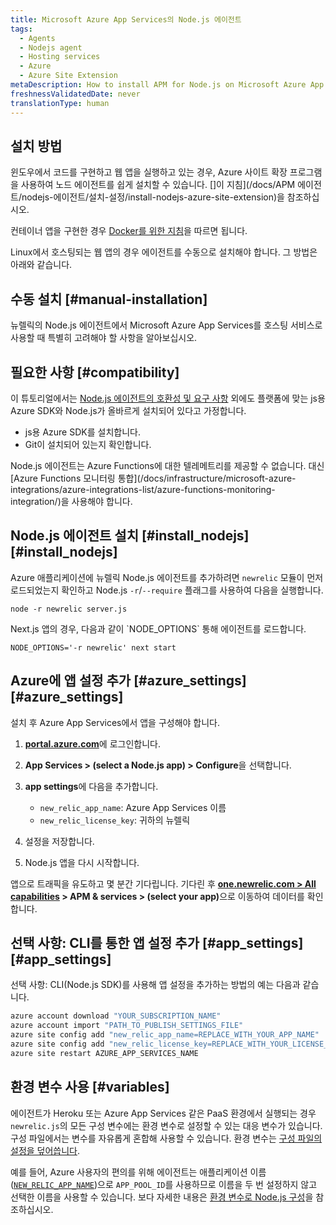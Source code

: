 ```yaml
---
title: Microsoft Azure App Services의 Node.js 에이전트
tags:
  - Agents
  - Nodejs agent
  - Hosting services
  - Azure
  - Azure Site Extension
metaDescription: How to install APM for Node.js on Microsoft Azure App Services.
freshnessValidatedDate: never
translationType: human
---
```


## 설치 방법

윈도우에서 코드를 구현하고 웹 앱을 실행하고 있는 경우, Azure 사이트 확장 프로그램을 사용하여 노드 에이전트를 쉽게 설치할 수 있습니다. \[]이 지침]\(/docs/APM 에이전트/nodejs-에이전트/설치-설정/install-nodejs-azure-site-extension)을 참조하십시오.

컨테이너 앱을 구현한 경우 [Docker를 위한 지침](/docs/apm/agents/nodejs-agent/installation-configuration/install-nodejs-agent-docker)을 따르면 됩니다.

Linux에서 호스팅되는 웹 앱의 경우 에이전트를 수동으로 설치해야 합니다. 그 방법은 아래와 같습니다.

## 수동 설치 [#manual-installation]

뉴렐릭의 Node.js 에이전트에서 Microsoft Azure App Services를 호스팅 서비스로 사용할 때 특별히 고려해야 할 사항을 알아보십시오.

## 필요한 사항 [#compatibility]

이 튜토리얼에서는 [Node.js 에이전트의 호환성 및 요구 사항](/docs/agents/nodejs-agent/getting-started/compatibility-requirements-nodejs-agent) 외에도 플랫폼에 맞는 js용 Azure SDK와 Node.js가 올바르게 설치되어 있다고 가정합니다.

* js용 Azure SDK를 설치합니다.
* Git이 설치되어 있는지 확인합니다.

<Callout variant="important">
  Node.js 에이전트는 Azure Functions에 대한 텔레메트리를 제공할 수 없습니다. 대신 [Azure Functions 모니터링 통합](/docs/infrastructure/microsoft-azure-integrations/azure-integrations-list/azure-functions-monitoring-integration/)을 사용해야 합니다.
</Callout>

## Node.js 에이전트 설치 [#install\_nodejs][#install_nodejs]

Azure 애플리케이션에 뉴렐릭 Node.js 에이전트를 추가하려면 `newrelic` 모듈이 먼저 로드되었는지 확인하고 Node.js `-r`/`--require` 플래그를 사용하여 다음을 실행합니다.

```shell
node -r newrelic server.js
```

<Callout variant="important">
  Next.js 앱의 경우, 다음과 같이 `NODE_OPTIONS` 통해 에이전트를 로드합니다.

  ```shell
  NODE_OPTIONS='-r newrelic' next start
  ```
</Callout>

## Azure에 앱 설정 추가 [#azure\_settings][#azure_settings]

설치 후 Azure App Services에서 앱을 구성해야 합니다.

1. <DNT>**[portal.azure.com](https://portal.azure.com)**</DNT>에 로그인합니다.

2. <DNT>**App Services &gt; (select a Node.js app) &gt; Configure**</DNT>을 선택합니다.

3. <DNT>**app settings**</DNT>에 다음을 추가합니다.

   * `new_relic_app_name`: Azure App Services 이름
   * `new_relic_license_key`: 귀하의 뉴렐릭<InlinePopover type="licenseKey" />

4. 설정을 저장합니다.

5. Node.js 앱을 다시 시작합니다.

앱으로 트래픽을 유도하고 몇 분간 기다립니다. 기다린 후 <DNT>**[one.newrelic.com &gt; All capabilities](https://one.newrelic.com/all-capabilities) &gt; APM &amp; services &gt; (select your app)**</DNT>으로 이동하여 데이터를 확인합니다.

## 선택 사항: CLI를 통한 앱 설정 추가 [#app\_settings][#app_settings]

선택 사항: CLI(Node.js SDK)를 사용해 앱 설정을 추가하는 방법의 예는 다음과 같습니다.

```bash
azure account download "YOUR_SUBSCRIPTION_NAME"
azure account import "PATH_TO_PUBLISH_SETTINGS_FILE"
azure site config add "new_relic_app_name=REPLACE_WITH_YOUR_APP_NAME"
azure site config add "new_relic_license_key=REPLACE_WITH_YOUR_LICENSE_KEY"
azure site restart AZURE_APP_SERVICES_NAME
```

## 환경 변수 사용 [#variables]

에이전트가 Heroku 또는 Azure App Services 같은 PaaS 환경에서 실행되는 경우 `newrelic.js`의 모든 구성 변수에는 환경 변수로 설정할 수 있는 대응 변수가 있습니다. 구성 파일에서는 변수를 자유롭게 혼합해 사용할 수 있습니다. 환경 변수는 [구성 파일의 설정을 덮어씁니다](/docs/agents/nodejs-agent/installation-configuration/nodejs-agent-configuration#methods-and-precedence).

예를 들어, Azure 사용자의 편의를 위해 에이전트는 애플리케이션 이름([`NEW_RELIC_APP_NAME`](/docs/nodejs/configuring-nodejs-with-environment-variables#app_name))으로 `APP_POOL_ID`를 사용하므로 이름을 두 번 설정하지 않고 선택한 이름을 사용할 수 있습니다. 보다 자세한 내용은 [환경 변수로 Node.js 구성](/docs/nodejs/configuring-nodejs-with-environment-variables)을 참조하십시오.